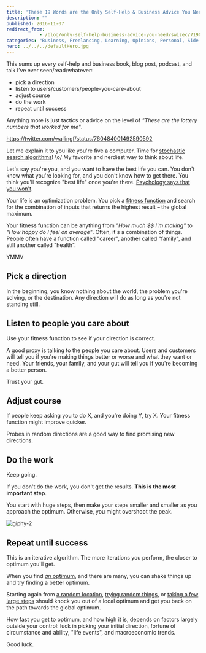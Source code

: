 ```yaml
---
title: 'These 19 Words are the Only Self-Help & Business Advice You Need'
description: ""
published: 2016-11-07
redirect_from: 
            - /blog/only-self-help-business-advice-you-need/swizec/7190
categories: "Business, Freelancing, Learning, Opinions, Personal, Side Projects, Startups"
hero: ../../../defaultHero.jpg
---
```

This sums up every self-help and business book, blog post, podcast, and talk I’ve ever seen/read/whatever:

- pick a direction
- listen to users/customers/people-you-care-about
- adjust course
- do the work
- repeat until success



Anything more is just tactics or advice on the level of _&quot;These are the lottery numbers that worked for me&quot;_.



https://twitter.com/wallingf/status/760484001492590592



Let me explain it to you like you&#x27;re ~~five~~ a computer. Time for [stochastic search algorithms](https://en.wikipedia.org/wiki/Stochastic_optimization)! \\o/ My favorite and nerdiest way to think about life.



Let&#x27;s say you&#x27;re you, and you want to have the best life you can. You don&#x27;t know what you&#x27;re looking for, and you don&#x27;t know how to get there. You think you&#x27;ll recognize &quot;best life&quot; once you&#x27;re there. [Psychology says that you won&#x27;t](https://en.wikipedia.org/wiki/Hedonic_treadmill).



Your life is an optimization problem. You pick a [fitness function](https://en.wikipedia.org/wiki/Fitness_function) and search for the combination of inputs that returns the highest result – the global maximum.



Your fitness function can be anything from _&quot;How much $$ I&#x27;m making&quot;_ to _&quot;How happy do I feel on average&quot;_. Often, it&#x27;s a combination of things. People often have a function called &quot;career&quot;, another called &quot;family&quot;, and still another called &quot;health&quot;.



YMMV



## Pick a direction



In the beginning, you know nothing about the world, the problem you&#x27;re solving, or the destination. Any direction will do as long as you&#x27;re not standing still.



## Listen to people you care about



Use your fitness function to see if your direction is correct.



A good proxy is talking to the people you care about. Users and customers will tell you if you&#x27;re making things better or worse and what they want or need. Your friends, your family, and your gut will tell you if you&#x27;re becoming a better person.



Trust your gut.



## Adjust course



If people keep asking you to do X, and you&#x27;re doing Y, try X. Your fitness function might improve quicker.



Probes in random directions are a good way to find promising new directions.



## Do the work



Keep going.



If you don&#x27;t do the work, you don&#x27;t get the results. **This is the most important step**.



You start with huge steps, then make your steps smaller and smaller as you approach the optimum. Otherwise, you might overshoot the peak.



![giphy-2](./img/blog-wp-content-uploads-2016-11-giphy-2.gif)



## Repeat until success



This is an iterative algorithm. The more iterations you perform, the closer to optimum you&#x27;ll get.



When you find [_an_ optimum](https://en.wikipedia.org/wiki/Maxima_and_minima), and there are many, you can shake things up and try finding a better optimum.



Starting again from [a random location](https://en.wikipedia.org/wiki/Random_forest), [trying random things](https://en.wikipedia.org/wiki/Monte_Carlo_method), or [taking a few large steps](https://en.wikipedia.org/wiki/Simulated_annealing) should knock you out of a local optimum and get you back on the path towards the global optimum.



How fast you get to optimum, and how high it is, depends on factors largely outside your control: luck in picking your initial direction, fortune of circumstance and ability, &quot;life events&quot;, and macroeconomic trends.



Good luck.